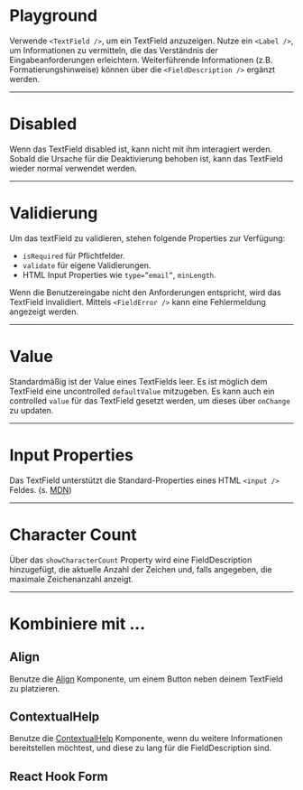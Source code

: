 # Playground

Verwende `<TextField />`, um ein TextField anzuzeigen. Nutze ein `<Label />`, um
Informationen zu vermitteln, die das Verständnis der Eingabeanforderungen
erleichtern. Weiterführende Informationen (z.B. Formatierungshinweise) können
über die `<FieldDescription />` ergänzt werden.

<LiveCodeEditor />

---

# Disabled

Wenn das TextField disabled ist, kann nicht mit ihm interagiert werden. Sobald
die Ursache für die Deaktivierung behoben ist, kann das TextField wieder normal
verwendet werden.

<LiveCodeEditor example="disabled" editorCollapsed />

---

# Validierung

Um das textField zu validieren, stehen folgende Properties zur Verfügung:

- `isRequired` für Pflichtfelder.
- `validate` für eigene Validierungen.
- HTML Input Properties wie `type=”email”`, `minLength`.

Wenn die Benutzereingabe nicht den Anforderungen entspricht, wird das TextField
invalidiert. Mittels `<FieldError />` kann eine Fehlermeldung angezeigt werden.

<LiveCodeEditor example="invalid" editorCollapsed />

---

# Value

Standardmäßig ist der Value eines TextFields leer. Es ist möglich dem TextField
eine uncontrolled `defaultValue` mitzugeben. Es kann auch ein controlled `value`
für das TextField gesetzt werden, um dieses über `onChange` zu updaten.

<LiveCodeEditor example="defaultValue" editorCollapsed />

---

# Input Properties

Das TextField unterstützt die Standard-Properties eines HTML `<input />` Feldes.
(s. [MDN](https://developer.mozilla.org/en-US/docs/Web/HTML/Element/input))

<LiveCodeEditor example="inputProps" editorCollapsed />

---

# Character Count

Über das `showCharacterCount` Property wird eine FieldDescription hinzugefügt,
die aktuelle Anzahl der Zeichen und, falls angegeben, die maximale Zeichenanzahl
anzeigt.

<LiveCodeEditor example="characterCount" editorCollapsed />

---

# Kombiniere mit ...

## Align

Benutze die [Align](/03-components/structure/align) Komponente, um einem Button
neben deinem TextField zu platzieren.

<LiveCodeEditor example="align" editorCollapsed />

## ContextualHelp

Benutze die [ContextualHelp](/03-components/overlays/contextual-help)
Komponente, wenn du weitere Informationen bereitstellen möchtest, und diese zu
lang für die FieldDescription sind.

<LiveCodeEditor example="contextualHelp" editorCollapsed />

## React Hook Form

<LiveCodeEditor example="form" editorCollapsed />
